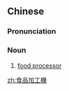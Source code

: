 {{also|食品加工机}}
==Chinese==
{{zh-forms|s=食品加工机|type=221}}

===Pronunciation===
{{zh-pron
|m=shípǐn jiāgōng jī
|cat=n
}}

===Noun===
{{zh-noun}}

# [[food processor]]

[[zh:食品加工機]]